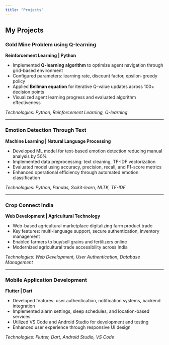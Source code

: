 ```yaml
---
title: "Projects"
---
```


## My Projects

### Gold Mine Problem using Q-learning

**Reinforcement Learning \| Python**

-   Implemented **Q-learning algorithm** to optimize agent navigation through grid-based environment
-   Configured parameters: learning rate, discount factor, epsilon-greedy policy
-   Applied **Bellman equation** for iterative Q-value updates across 100+ decision points
-   Visualized agent learning progress and evaluated algorithm effectiveness

*Technologies: Python, Reinforcement Learning, Q-learning*

------------------------------------------------------------------------

### Emotion Detection Through Text

**Machine Learning \| Natural Language Processing**

-   Developed ML model for text-based emotion detection reducing manual analysis by 50%
-   Implemented data preprocessing: text cleaning, TF-IDF vectorization
-   Evaluated model using accuracy, precision, recall, and F1-score metrics
-   Enhanced operational efficiency through automated emotion classification

*Technologies: Python, Pandas, Scikit-learn, NLTK, TF-IDF*

------------------------------------------------------------------------

### Crop Connect India

**Web Development \| Agricultural Technology**

-   Web-based agricultural marketplace digitalizing farm product trade
-   Key features: multi-language support, secure authentication, inventory management
-   Enabled farmers to buy/sell grains and fertilizers online
-   Modernized agricultural trade accessibility across India

*Technologies: Web Development, User Authentication, Database Management*

------------------------------------------------------------------------

### Mobile Application Development

**Flutter \| Dart**

-   Developed features: user authentication, notification systems, backend integration
-   Implemented alarm settings, sleep schedules, and location-based services
-   Utilized VS Code and Android Studio for development and testing
-   Enhanced user experience through responsive UI design

*Technologies: Flutter, Dart, Android Studio, VS Code*
